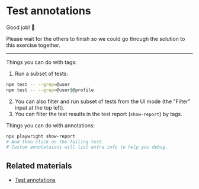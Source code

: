 # Test annotations

Good job! 👏

Please wait for the others to finish so we could go through the solution to this exercise together.

---

Things you can do with tags:

1. Run a subset of tests:

```sh
npm test -- --grep=@user
npm test -- --grep=@user|@profile
```

2. You can also filter and run subset of tests from the UI mode (the "Filter" input at the top left).
3. You can filter the test results in the test report (`show-report`) by tags.

Things you can do with annotations:

```sh
npx playwright show-report
# And then click on the failing test.
# Custom annotataions will list extra info to help you debug.
```

## Related materials

- [Test annotations](https://playwright.dev/docs/test-annotations)
